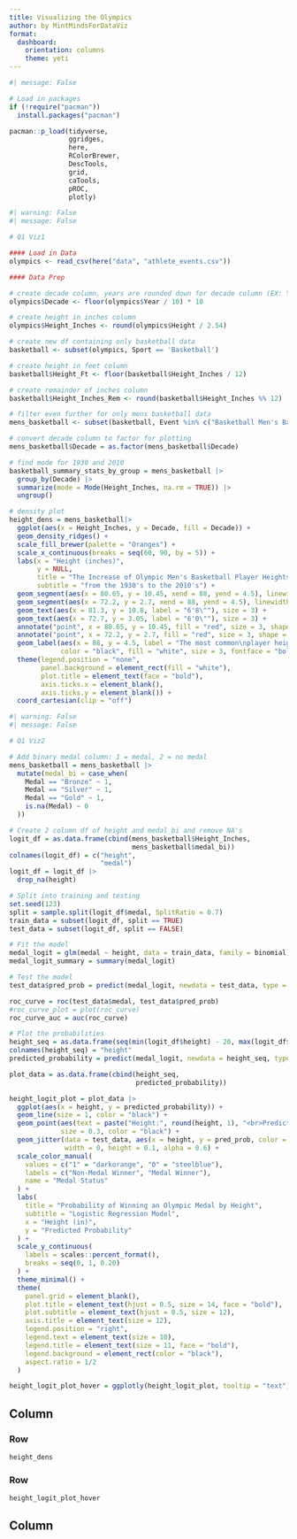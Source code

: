 ```yaml
---
title: Visualizing the Olympics
author: by MintMindsForDataViz
format:
  dashboard: 
    orientation: columns
    theme: yeti
---
```


```r
#| message: False

# Load in packages
if (!require("pacman")) 
  install.packages("pacman")

pacman::p_load(tidyverse,
               ggridges,
               here,
               RColorBrewer,
               DescTools,
               grid,
               caTools,
               pROC,
               plotly)
```

```r
#| warning: False
#| message: False

# Q1 Viz1

#### Load in Data
olympics <- read_csv(here("data", "athlete_events.csv"))

#### Data Prep

# create decade column, years are rounded down for decade column (EX: Year=1896,Decade=1890)
olympics$Decade <- floor(olympics$Year / 10) * 10

# create height in inches column
olympics$Height_Inches <- round(olympics$Height / 2.54)

# create new df containing only basketball data
basketball <- subset(olympics, Sport == 'Basketball')

# create height in feet column
basketball$Height_Ft <- floor(basketball$Height_Inches / 12)

# create remainder of inches column
basketball$Height_Inches_Rem <- round(basketball$Height_Inches %% 12)

# filter even further for only mens basketball data
mens_basketball <- subset(basketball, Event %in% c("Basketball Men's Basketball"))

# convert decade column to factor for plotting
mens_basketball$Decade = as.factor(mens_basketball$Decade)

# find mode for 1930 and 2010
basketball_summary_stats_by_group = mens_basketball |>
  group_by(Decade) |>
  summarize(mode = Mode(Height_Inches, na.rm = TRUE)) |>
  ungroup()

# density plot
height_dens = mens_basketball|>
  ggplot(aes(x = Height_Inches, y = Decade, fill = Decade)) +
  geom_density_ridges() +
  scale_fill_brewer(palette = "Oranges") +
  scale_x_continuous(breaks = seq(60, 90, by = 5)) +
  labs(x = "Height (inches)",
       y = NULL,
       title = "The Increase of Olympic Men's Basketball Player Heights",
       subtitle = "from the 1930's to the 2010's") +
  geom_segment(aes(x = 80.65, y = 10.45, xend = 88, yend = 4.5), linewidth = 0.3) +
  geom_segment(aes(x = 72.2, y = 2.7, xend = 88, yend = 4.5), linewidth = 0.3) +
  geom_text(aes(x = 81.3, y = 10.8, label = "6'8\""), size = 3) +
  geom_text(aes(x = 72.7, y = 3.05, label = "6'0\""), size = 3) +
  annotate("point", x = 80.65, y = 10.45, fill = "red", size = 3, shape = 21, stroke = 0.5) +
  annotate("point", x = 72.2, y = 2.7, fill = "red", size = 3, shape = 21, stroke = 0.5) +
  geom_label(aes(x = 88, y = 4.5, label = "The most common\nplayer height has\nincreased by 8 inches\nsince the 1930's"),
             color = "black", fill = "white", size = 3, fontface = "bold") +
  theme(legend.position = "none",
        panel.background = element_rect(fill = "white"),
        plot.title = element_text(face = "bold"),
        axis.ticks.x = element_blank(),
        axis.ticks.y = element_blank()) +
  coord_cartesian(clip = "off")
```

```r
#| warning: False
#| message: False

# Q1 Viz2

# Add binary medal column: 1 = medal, 2 = no medal
mens_basketball = mens_basketball |>
  mutate(medal_bi = case_when(
    Medal == "Bronze" ~ 1,
    Medal == "Silver" ~ 1,
    Medal == "Gold" ~ 1,
    is.na(Medal) ~ 0
  ))

# Create 2 column df of height and medal_bi and remove NA's
logit_df = as.data.frame(cbind(mens_basketball$Height_Inches,
                               mens_basketball$medal_bi))
colnames(logit_df) = c("height",
                       "medal")
logit_df = logit_df |>
  drop_na(height)

# Split into training and testing
set.seed(123)
split = sample.split(logit_df$medal, SplitRatio = 0.7)
train_data = subset(logit_df, split == TRUE)
test_data = subset(logit_df, split == FALSE)

# Fit the model
medal_logit = glm(medal ~ height, data = train_data, family = binomial)
medal_logit_summary = summary(medal_logit)

# Test the model
test_data$pred_prob = predict(medal_logit, newdata = test_data, type = "response")

roc_curve = roc(test_data$medal, test_data$pred_prob)
#roc_curve_plot = plot(roc_curve)
roc_curve_auc = auc(roc_curve)

# Plot the probabilities
height_seq = as.data.frame(seq(min(logit_df$height) - 20, max(logit_df$height) + 20, length.out = 100))
colnames(height_seq) = "height"
predicted_probability = predict(medal_logit, newdata = height_seq, type = "response")

plot_data = as.data.frame(cbind(height_seq,
                                predicted_probability))

height_logit_plot = plot_data |>
  ggplot(aes(x = height, y = predicted_probability)) +
  geom_line(size = 1, color = "black") +
  geom_point(aes(text = paste("Height:", round(height, 1), "<br>Predicted Probability:", scales::percent(predicted_probability))),
             size = 0.3, color = "black") +
  geom_jitter(data = test_data, aes(x = height, y = pred_prob, color = as.factor(medal), text = paste("Height:", round(height, 1), "<br>", ifelse(medal == 1, "Medal", "No Medal"))),
              width = 0, height = 0.1, alpha = 0.6) + 
  scale_color_manual(
    values = c("1" = "darkorange", "0" = "steelblue"),
    labels = c("Non-Medal Winner", "Medal Winner"),
    name = "Medal Status"
  ) +
  labs(
    title = "Probability of Winning an Olympic Medal by Height",
    subtitle = "Logistic Regression Model",
    x = "Height (in)",
    y = "Predicted Probability"
  ) + 
  scale_y_continuous(
    labels = scales::percent_format(),
    breaks = seq(0, 1, 0.20)
  ) +
  theme_minimal() + 
  theme(
    panel.grid = element_blank(),
    plot.title = element_text(hjust = 0.5, size = 14, face = "bold"),
    plot.subtitle = element_text(hjust = 0.5, size = 12),
    axis.title = element_text(size = 12),
    legend.position = "right",
    legend.text = element_text(size = 10),
    legend.title = element_text(size = 11, face = "bold"),
    legend.background = element_rect(color = "black"),
    aspect.ratio = 1/2
  )

height_logit_plot_hover = ggplotly(height_logit_plot, tooltip = "text")
```

## Column

### Row

```r
height_dens
```

### Row

```r
height_logit_plot_hover
```

## Column
